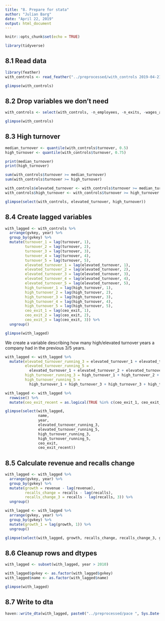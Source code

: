 ```yaml
---
title: "8. Prepare for stata"
author: "Julian Barg"
date: "April 22, 2019"
output: html_document
---
```


```r
knitr::opts_chunk$set(echo = TRUE)
```

```r
library(tidyverse)
```

## 8.1 Read data
```r
library(feather)
with_controls <- read_feather("../preprocessed/with_controls 2019-04-21.feather")

glimpse(with_controls)
```

## 8.2 Drop variables we don't need
```r
with_controls <- select(with_controls, -n_employees, -n_exits, -wages_and_salaries, -r_n_d)

glimpse(with_controls)
```

## 8.3 High turnover
```r
median_turnover <- quantile(with_controls$turnover, 0.5)
high_turnover <- quantile(with_controls$turnover, 0.75)

print(median_turnover)
print(high_turnover)
```

```r
sum(with_controls$turnover >= median_turnover)
sum(with_controls$turnover >= high_turnover)
```

```r
with_controls$elevated_turnover <- with_controls$turnover >= median_turnover
with_controls$high_turnover <- with_controls$turnover >= high_turnover

glimpse(select(with_controls, elevated_turnover, high_turnover))
```

## 8.4 Create lagged variables
```r
with_lagged <- with_controls %>%
  arrange(gvkey, year) %>%
  group_by(gvkey) %>%
  mutate(turnover_1 = lag(turnover, 1), 
         turnover_2 = lag(turnover, 2), 
         turnover_3 = lag(turnover, 3), 
         turnover_4 = lag(turnover, 4), 
         turnover_5 = lag(turnover, 5),
         elevated_turnover_1 = lag(elevated_turnover, 1),
         elevated_turnover_2 = lag(elevated_turnover, 2),
         elevated_turnover_3 = lag(elevated_turnover, 3),
         elevated_turnover_4 = lag(elevated_turnover, 4),
         elevated_turnover_5 = lag(elevated_turnover, 5),
         high_turnover_1 = lag(high_turnover, 1),
         high_turnover_2 = lag(high_turnover, 2),
         high_turnover_3 = lag(high_turnover, 3),
         high_turnover_4 = lag(high_turnover, 4),
         high_turnover_5 = lag(high_turnover, 5),
         ceo_exit_1 = lag(ceo_exit, 1),
         ceo_exit_2 = lag(ceo_exit, 2),
         ceo_exit_3 = lag(ceo_exit, 3)) %>%
  ungroup()

glimpse(with_lagged)
```

We create a variable describing how many high/elevated turnover years a company had in the previous 3/5 years.
```r
with_lagged <- with_lagged %>%
  mutate(elevated_turnover_running_3 = elevated_turnover_1 + elevated_turnover_2 + elevated_turnover_3,
         elevated_turnover_running_5 = 
           elevated_turnover_1 + elevated_turnover_2 + elevated_turnover_3 + elevated_turnover_4 + elevated_turnover_5,
         high_turnover_running_3 = high_turnover_1 + high_turnover_2 + high_turnover_3,
         high_turnover_running_5 = 
           high_turnover_1 + high_turnover_3 + high_turnover_3 + high_turnover_4 + high_turnover_5)

with_lagged <- with_lagged %>%
  rowwise() %>%
  mutate(ceo_exit_recent = as.logical(TRUE %in% c(ceo_exit_1, ceo_exit_2, ceo_exit_3)))

glimpse(select(with_lagged, 
               name,
               year,
               elevated_turnover_running_3, 
               elevated_turnover_running_5, 
               high_turnover_running_3, 
               high_turnover_running_5,
               ceo_exit,
               ceo_exit_recent))         
```

## 8.5 Calculate revenue and recalls change
```r
with_lagged <- with_lagged %>%
  arrange(gvkey, year) %>%
  group_by(gvkey) %>%
  mutate(growth = revenue - lag(revenue),
         recalls_change = recalls - lag(recalls),
         recalls_change_3 = recalls - lag(recalls, 3)) %>%
  ungroup()

with_lagged <- with_lagged %>%
  arrange(gvkey, year) %>%
  group_by(gvkey) %>%
  mutate(growth_1 = lag(growth, 1)) %>%
  ungroup()

glimpse(select(with_lagged, growth, recalls_change, recalls_change_3, growth_1))
```

## 8.6 Cleanup rows and dtypes

```r
with_lagged <- subset(with_lagged, year > 2010)

with_lagged$gvkey <- as.factor(with_lagged$gvkey)
with_lagged$name <- as.factor(with_lagged$name)

glimpse(with_lagged)
```

## 8.7 Write to dta

```r
haven::write_dta(with_lagged, paste0("../preprocessed/pace ", Sys.Date(), ".dta"))
```

